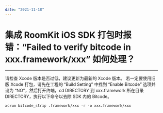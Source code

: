 ```yaml
---
date: "2021-11-18"
---
```

# 集成 RoomKit iOS SDK 打包时报错：“Failed to verify bitcode in xxx.framework/xxx” 如何处理？
---

请检查 Xcode 版本是否过低，建议更新为最新的 Xcode 版本。
若一定要使用旧版 Xcode 打包，请先在工程的 “Build Setting” 中找到 “Enable Bitcode” 选项并设为 “NO”，然后打开终端，cd DIRECTORY 到 xxx.framework 所在目录 DIRECTORY，执行以下命令以去除 SDK 内的 Bitcode。
```
xcrun bitcode_strip .framework/xxx -r -o xxx.framework/xxx
```